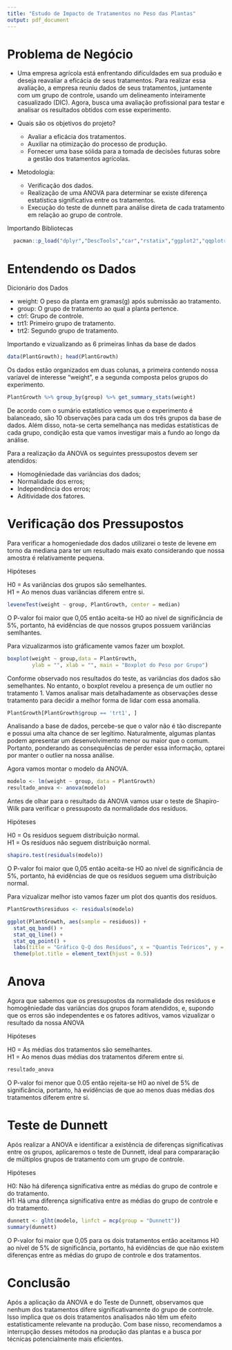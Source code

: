 ```yaml
---
title: "Estudo de Impacto de Tratamentos no Peso das Plantas"
output: pdf_document
---
```


# Problema de Negócio

-   Uma empresa agrícola está enfrentando dificuldades em sua produão e deseja reavaliar a eficácia de seus tratamentos. Para realizar essa avaliação, a empresa reuniu dados de seus tratamentos, juntamente com um grupo de controle, usando um delineamento inteiramente casualizado (DIC). Agora, busca uma avaliação profissional para testar e analisar os resultados obtidos com esse experimento.

-   Quais são os objetivos do projeto?

    -   Avaliar a eficácia dos tratamentos.
    -   Auxiliar na otimização do processo de produção.
    -   Fornecer uma base sólida para a tomada de decisões futuras sobre a gestão dos tratamentos agrícolas.

-   Metodologia:

    -   Verificação dos dados.
    -   Realização de uma ANOVA para determinar se existe diferença estatística significativa entre os tratamentos.
    -   Execução do teste de dunnett para análise direta de cada tratamento em relação ao grupo de controle.

Importando Bibliotecas

```r
  pacman::p_load("dplyr","DescTools","car","rstatix","ggplot2","qqplotr", "multcomp")
```

# Entendendo os Dados

Dicionário dos Dados

- weight: O peso da planta em gramas(g) após submissão ao tratamento.\
- group: O grupo de tratamento ao qual a planta pertence.\
- ctrl: Grupo de controle.\
- trt1: Primeiro grupo de tratamento.\
- trt2: Segundo grupo de tratamento.

\newpage
Importando e vizualizando as 6 primeiras linhas da base de dados
```r
data(PlantGrowth); head(PlantGrowth)
```

Os dados estão organizados em duas colunas, a primeira contendo nossa varíavel de interesse "weight", e a segunda composta pelos grupos do experimento.

```r
PlantGrowth %>% group_by(group) %>% get_summary_stats(weight)
```

De acordo com o sumário estatístico vemos que o experimento é balanceado, são 10 observações para cada um dos três grupos da base de dados. Além disso, nota-se certa semelhança nas medidas estatísticas de cada grupo, condição esta que vamos investigar mais a fundo ao longo da análise.

Para a realização da ANOVA os seguintes pressupostos devem ser atendidos:

- Homogêniedade das variâncias dos dados;
- Normalidade dos erros;
- Independência dos erros;
- Aditividade dos fatores. 

# Verificação dos Pressupostos 

Para verificar a homogeniedade dos dados utilizarei o teste de levene em torno da mediana para ter um resultado mais exato considerando que nossa amostra é relativamente pequena.\

Hipóteses

H0 = As variâncias dos grupos são semelhantes.\
H1 = Ao menos duas variâncias diferem entre si.

```r
leveneTest(weight ~ group, PlantGrowth, center = median)
```

O P-valor foi maior que 0,05 então aceita-se H0 ao nível de significância de 5%, portanto, há evidências de que nossos grupos possuem variâncias semlhantes.

Para vizualizarmos isto gráficamente vamos fazer um boxplot.

```r
boxplot(weight ~ group,data = PlantGrowth,
        ylab = "", xlab = "", main = "Boxplot do Peso por Grupo")
```

Conforme observado nos resultados do teste, as variâncias dos dados são semelhantes. No entanto, o boxplot revelou a presença de um outlier no tratamento 1. Vamos analisar mais detalhadamente as observações desse tratamento para decidir a melhor forma de lidar com essa anomalia. 

```r
PlantGrowth[PlantGrowth$group == 'trt1', ]
```

Analisando a base de dados, percebe-se que o valor não é tão discrepante e possui uma alta chance de ser legítimo. Naturalmente, algumas plantas podem apresentar um desenvolvimento menor ou maior que o comum. Portanto, ponderando as consequências de perder essa informação, optarei por manter o outlier na nossa análise.

Agora vamos montar o modelo da ANOVA.

```r
modelo <- lm(weight ~ group, data = PlantGrowth)
resultado_anova <- anova(modelo)
```

Antes de olhar para o resultado da ANOVA vamos usar o teste de Shapiro-Wilk para verificar o pressuposto da normalidade dos resíduos.

Hipóteses

H0 = Os resíduos seguem distribuição normal.\
H1 = Os resíduos não seguem distribuição normal.

```r
shapiro.test(residuals(modelo))
```

O P-valor foi maior que 0,05 então aceita-se H0 ao nível de significância de 5%, portanto, há evidências de que os resíduos seguem uma distribuição normal.

Para vizualizar melhor isto vamos fazer um plot dos quantis dos resíduos.

```r
PlantGrowth$residuos <- residuals(modelo)

ggplot(PlantGrowth, aes(sample = residuos)) +
  stat_qq_band() +
  stat_qq_line() +
  stat_qq_point() +
  labs(title = "Gráfico Q-Q dos Resíduos", x = "Quantis Teóricos", y = "Quantis Amostrais") +
  theme(plot.title = element_text(hjust = 0.5))
```

# Anova

Agora que sabemos que os pressupostos da normalidade dos resíduos e homogêniedade das variâncias dos  grupos foram atendidos, e, supondo que os erros são independentes e os fatores aditivos, vamos vizualizar o resultado da nossa ANOVA

Hipóteses

H0 = As médias dos tratamentos são semelhantes.\
H1 = Ao menos duas médias dos tratamentos diferem entre si.

```r
resultado_anova
```

O P-valor foi menor que 0.05 então rejeita-se H0 ao nível de 5% de significância, portanto, há evidências de que ao menos duas médias dos tratamentos diferem entre si.

# Teste de Dunnett

Após realizar a ANOVA e identificar a existência de diferenças significativas entre os grupos, aplicaremos o teste de Dunnett, ideal para compararação de múltiplos grupos de tratamento com um grupo de controle.

Hipóteses

H0: Não há diferença significativa entre as médias do grupo de controle e do tratamento.\
H1: Há uma diferença significativa entre as médias do grupo de controle e do tratamento.

```r
dunnett <- glht(modelo, linfct = mcp(group = "Dunnett"))
summary(dunnett)
```

O P-valor foi maior que 0,05 para os dois tratamentos então aceitamos H0 ao nível de 5% de significância, portanto, há evidências de que não existem diferenças entre as médias do grupo de controle e dos tratamentos.

# Conclusão

Após a aplicação da ANOVA e do Teste de Dunnett, observamos que nenhum dos tratamentos difere significativamente do grupo de controle. Isso implica que os dois tratamentos analisados não têm um efeito estatisticamente relevante na produção. Com base nisso, recomendamos a interrupção desses métodos na produção das plantas e a busca por técnicas potencialmente mais eficientes.